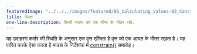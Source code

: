 ---
featuredImage: "../../../images/featured/06_Calculating_Values-03_Constrain-thumbnail.png"
title: विवश
one-line-description: किसी संख्या को एक सीमा के भीतर रखें.
---

यह उदाहरण कर्सर की स्थिति के अनुसार एक वृत्त खींचता है
वृत्त को एक आयत के भीतर रखता है। यह पारित करके ऐसा करता है
माउस के निर्देशांक में
<a href='https://p5js.org/reference/#/p5/constrain' target='_blank'>constrain()</a>
समारोह।